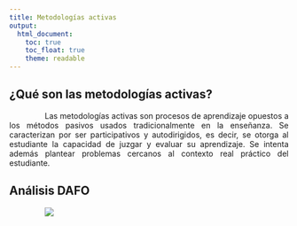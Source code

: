 ```yaml
---
title: Metodologías activas
output:
  html_document: 
    toc: true
    toc_float: true
    theme: readable
---
```


<style>
body {
text-align: justify
}
p {
text-indent: 4rem;
}
</style>

## ¿Qué son las metodologías activas?
Las metodologías activas son procesos de aprendizaje opuestos a los métodos pasivos usados tradicionalmente en la enseñanza. Se caracterizan por ser participativos y autodirigidos, es decir, se otorga al estudiante la capacidad de juzgar y evaluar su aprendizaje. Se intenta además plantear problemas cercanos al contexto real práctico del estudiante.

## Análisis DAFO 

![](dafoactivas.png)


